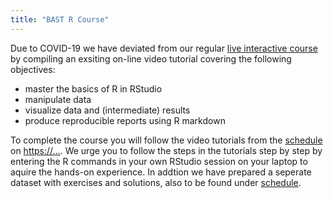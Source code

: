 ```yaml
---
title: "BAST R Course"
---
```

Due to COVID-19 we have deviated from our regular [live interactive course](https://barmsijs.lumc.nl/R_course/) by  compiling an exsiting on-line video tutorial covering the following objectives: 

- master the basics of R in RStudio
- manipulate data
- visualize data and (intermediate) results
- produce reproducible reports using R markdown

To complete the course you will follow the video tutorials from the [schedule]() on [https://...](). We urge you to follow the steps in the tutorials step by step by entering the R commands in your own RStudio session on your laptop to aquire the hands-on experience. In addtion we have prepared a seperate dataset with exercises and solutions, also to be found under [schedule]().

